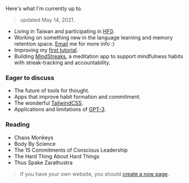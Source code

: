 Here's what I'm currently up to.

> updated May 14, 2021.

- Living in Taiwan and participating in [HF0](https://twitter.com/hackerfellow).
- Working on something new in the language learning and memory retention space. [Email](mailto:me@kunal.sh) me for more info :)
- Improving my [first tutorial](./posts/building-a-fullstack-twitter-clone).
- Building [MindStreaks](https://mindstreaks.com), a meditation app to support mindfulness habits with streak-tracking and accountability.

### Eager to discuss

- The future of tools for thought.
- Apps that improve habit formation and commitment.
- The wonderful [TailwindCSS](https://tailwindcss.com).
- Applications and limitations of [GPT-3](https://arxiv.org/abs/2005.14165).

### Reading

- Chaos Monkeys
- Body By Science
- The 15 Commitments of Conscious Leadership
- The Hard Thing About Hard Things
- Thus Spake Zarathustra

> If you have your own website, you should [create a now page](https://nownownow.com/about).

